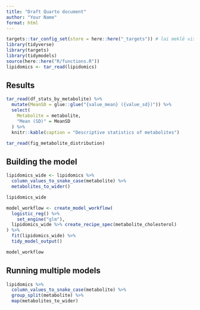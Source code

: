 ```yaml
---
title: "Draft Quarto document"
author: "Your Name"
format: html
---
```


```r
targets::tar_config_set(store = here::here("_targets")) # lai meklē visu target folderī
library(tidyverse)
library(targets)
library(tidymodels)
source(here::here("R/functions.R"))
lipidomics <- tar_read(lipidomics)
```

## Results

```r
tar_read(df_stats_by_metabolite) %>%
  mutate(MeanSD = glue::glue("{value_mean} ({value_sd})")) %>%
  select(
    Metabolite = metabolite,
    "Mean (SD)" = MeanSD
  ) %>%
  knitr::kable(caption = "Descriptive statistics of metabolites")
```

```r
tar_read(fig_metabolite_distribution)
```

## Building the model

```r
lipidomics_wide <- lipidomics %>%
  column_values_to_snake_case(metabolite) %>%
  metabolites_to_wider()

lipidomics_wide
```

```r
model_workflow <- create_model_workflow(
  logistic_reg() %>%
    set_engine("glm"),
  lipidomics_wide %>% create_recipe_spec(metabolite_cholesterol)
) %>%
  fit(lipidomics_wide) %>%
  tidy_model_output()

model_workflow
```

## Running multiple models

```r
lipidomics %>%
  column_values_to_snake_case(metabolite) %>%
  group_split(metabolite) %>%
  map(metabolites_to_wider)
```
